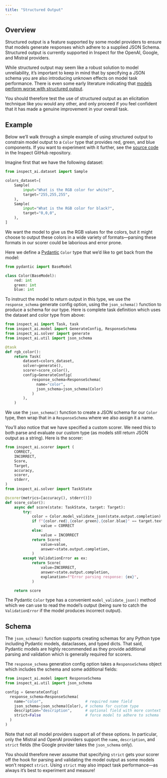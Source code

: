 ```yaml
---
title: "Structured Output"
---
```


## Overview

Structured output is a feature supported by some model providers to ensure that models generate responses which adhere to a supplied JSON Schema. Structured output is currently supported in Inspect for the OpenAI, Google, and Mistral providers.

While structured output may seem like a robust solution to model unreliability, it's important to keep in mind that by specifying a JSON schema you are also introducing unknown effects on model task performance. There is even some early literature indicating that [models perform worse with structured output](https://dylancastillo.co/posts/say-what-you-mean-sometimes.html).

You should therefore test the use of structured output as an elicitation technique like you would any other, and only proceed if you feel confident that it has made a genuine improvement in your overall task.

## Example

Below we'll walk through a simple example of using structured output to constrain model output to a `Color` type that provides red, green, and blue components. If you want to experiment with it further, see the [source code](https://github.com/UKGovernmentBEIS/inspect_ai/blob/main/examples/structured.py) in the Inspect GitHub repository.

Imagine first that we have the following dataset:

```python
from inspect_ai.dataset import Sample

colors_dataset=[
    Sample(
        input="What is the RGB color for white?",
        target="255,255,255",
    ),
    Sample(
        input="What is the RGB color for black?",
        target="0,0,0",
    ),
]
```

We want the model to give us the RGB values for the colors, but it might choose to output these colors in a wide variety of formats---parsing these formats in our scorer could be laborious and error prone.

Here we define a [Pydantic](https://docs.pydantic.dev/) `Color` type that we'd like to get back from the model:

```python
from pydantic import BaseModel

class Color(BaseModel):
    red: int
    green: int
    blue: int
```

To instruct the model to return output in this type, we use the `response_schema` generate config option, using the `json_schema()` function to produce a schema for our type. Here is complete task definition which uses the dataset and color type from above:

```python
from inspect_ai import Task, task
from inspect_ai.model import GenerateConfig, ResponseSchema
from inspect_ai.solver import generate
from inspect_ai.util import json_schema

@task
def rgb_color():
    return Task(
        dataset=colors_dataset,
        solver=generate(),
        scorer=score_color(),
        config=GenerateConfig(
            response_schema=ResponseSchema(
              name="color", 
              json_schema=json_schema(Color)
            )
        ),
    )
```

We use the `json_schema()` function to create a JSON schema for our `Color` type, then wrap that in a `ResponseSchema` where we also assign it a name.

You'll also notice that we have specified a custom scorer. We need this to both parse and evaluate our custom type (as models still return JSON output as a string). Here is the scorer:

```python
from inspect_ai.scorer import (
    CORRECT,
    INCORRECT,
    Score,
    Target,
    accuracy,
    scorer,
    stderr,
)
from inspect_ai.solver import TaskState

@scorer(metrics=[accuracy(), stderr()])
def score_color():
    async def score(state: TaskState, target: Target):
        try:
            color = Color.model_validate_json(state.output.completion)
            if f"{color.red},{color.green},{color.blue}" == target.text:
                value = CORRECT
            else:
                value = INCORRECT
            return Score(
                value=value,
                answer=state.output.completion,
            )
        except ValidationError as ex:
            return Score(
                value=INCORRECT,
                answer=state.output.completion,
                explanation=f"Error parsing response: {ex}",
            )

    return score
```

The Pydantic `Color` type has a convenient `model_validate_json()` method which we can use to read the model's output (being sure to catch the `ValidationError` if the model produces incorrect output).

## Schema

The `json_schema()` function supports creating schemas for any Python type including Pydantic models, dataclasses, and typed dicts. That said, Pydantic models are highly recommended as they provide additional parsing and validation which is generally required for scorers.

The `response_schema` generation config option takes a `ResponseSchema` object which includes the schema and some additional fields:

```python
from inspect_ai.model import ResponseSchema
from inspect_ai.util import json_schema

config = GenerateConfig(
  response_schema=ResponseSchema(
    name="color",                   # required name field 
    json_schema=json_schema(Color), # schema for custom type
    description="description",      # optional field with more context
    strict=False                    # force model to adhere to schema
  )
)
```

Note that not all model providers support all of these options. In particular, only the Mistral and OpenAI providers support the `name`, `description`, and `strict` fields (the Google provider takes the `json_schema` only). 

You should therefore never assume that specifying `strict` gets your scorer off the hook for parsing and validating the model output as some models won't respect `strict`. Using `strict` may also impact task performance---as always it's best to experiment and measure!



